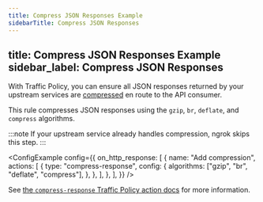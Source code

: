 ```yaml
---
title: Compress JSON Responses Example
sidebarTitle: Compress JSON Responses
---
```


title: Compress JSON Responses Example
sidebar_label: Compress JSON Responses
---


With Traffic Policy, you can ensure all JSON responses returned by your upstream services are [compressed](/traffic-policy/actions/compress-response.mdx) en route to the API consumer.

This rule compresses JSON responses using the `gzip`, `br`, `deflate`, and `compress` algorithms.

:::note
If your upstream service already handles compression, ngrok skips this step.
:::

<ConfigExample
	config={{
		on_http_response: [
			{
				name: "Add compression",
				actions: [
					{
						type: "compress-response",
						config: {
							algorithms: ["gzip", "br", "deflate", "compress"],
						},
					},
				],
			},
		],
	}}
/>

See [the `compress-response` Traffic Policy action docs](/traffic-policy/actions/compress-response/) for more information.
